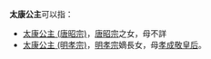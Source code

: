 '''太康公主'''可以指：
*[[太康公主_(唐昭宗)|太康公主 (唐昭宗)]]，[[唐昭宗|唐昭宗]]之女，母不詳
*[[太康公主_(明孝宗)|太康公主 (明孝宗)]]，[[明孝宗|明孝宗]]嫡長女，母[[孝成敬皇后|孝成敬皇后]]。

{{Disambig|Cat=公主封号消歧义}}